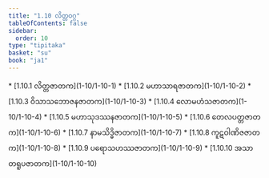```yaml
---
title: "1.10 လိတ္တဝဂ္ဂ"
tableOfContents: false
sidebar:
  order: 10
type: "tipitaka"
basket: "su"
book: "ja1"
---
```



<DynamicBreadcrumb />



<TableOfContents book="ja1" section="1.10">
* [1.10.1 လိတ္တဇာတက](1-10/1-10-1)
* [1.10.2 မဟာသာရဇာတက](1-10/1-10-2)
* [1.10.3 ဝိသာသဘောဇနဇာတက](1-10/1-10-3)
* [1.10.4 လောမဟံသဇာတက](1-10/1-10-4)
* [1.10.5 မဟာသုဒဿနဇာတက](1-10/1-10-5)
* [1.10.6 တေလပတ္တဇာတက](1-10/1-10-6)
* [1.10.7 နာမသိဒ္ဓိဇာတက](1-10/1-10-7)
* [1.10.8 ကူဋဝါဏိဇဇာတက](1-10/1-10-8)
* [1.10.9 ပရောသဟဿဇာတက](1-10/1-10-9)
* [1.10.10 အသာတရူပဇာတက](1-10/1-10-10)
</TableOfContents>